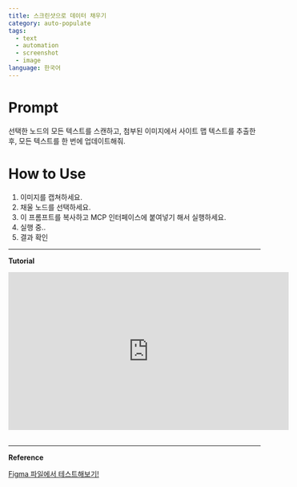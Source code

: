 ```yaml
---
title: 스크린샷으로 데이터 채우기
category: auto-populate
tags:
  - text
  - automation
  - screenshot
  - image
language: 한국어
---
```


# Prompt

선택한 노드의 모든 텍스트를 스캔하고, 첨부된 이미지에서 사이트 맵 텍스트를 추출한 후, 모든 텍스트를 한 번에 업데이트해줘.

# How to Use


1. 이미지를 캡쳐하세요.
2. 채울 노드를 선택하세요.
3. 이 프롬프트를 복사하고 MCP 인터페이스에 붙여넣기 해서 실행하세요.
4. 실행 중..
5. 결과 확인

---- 

**Tutorial**

<iframe width="560" height="315" src="https://www.youtube.com/embed/j05gGT3xfCs?si=GPRrUDSN3wwRQOSL" title="YouTube video player" frameborder="0" allow="accelerometer; autoplay; clipboard-write; encrypted-media; gyroscope; picture-in-picture; web-share" referrerpolicy="strict-origin-when-cross-origin" allowfullscreen></iframe>
<br />
<br />

---

**Reference**

<a
  href='https://www.figma.com/design/58mNjcrt16BdyaoeIAaqRE/%EC%9E%91%EC%97%85-%EC%8B%9C%EA%B0%84%EC%9D%84-%EB%8B%A8%EC%B6%95%ED%95%B4%EC%A3%BC%EB%8A%94--MCP-%EB%94%94%EC%9E%90%EC%9D%B8-%EC%98%A4%ED%86%A0%EB%A9%94%EC%9D%B4%EC%85%98-?node-id=40002021-13610&t=aOTEqMUCoii8m0Bu-11'
  class='figma-button'>
  Figma 파일에서 테스트해보기!
</a>
